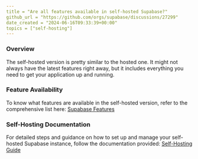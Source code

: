 ```yaml
---
title = "Are all features available in self-hosted Supabase?"
github_url = "https://github.com/orgs/supabase/discussions/27299"
date_created = "2024-06-16T09:33:39+00:00"
topics = ["self-hosting"]
---
```


### Overview

The self-hosted version is pretty similar to the hosted one. It might not always have the latest features right away, but it includes everything you need to get your application up and running.

### Feature Availability

To know what features are available in the self-hosted version, refer to the comprehensive list here:
[Supabase Features](https://supabase.com/docs/guides/getting-started/features#generally-available)

### Self-Hosting Documentation

For detailed steps and guidance on how to set up and manage your self-hosted Supabase instance, follow the documentation provided:
[Self-Hosting Guide](https://supabase.com/docs/guides/self-hosting)
